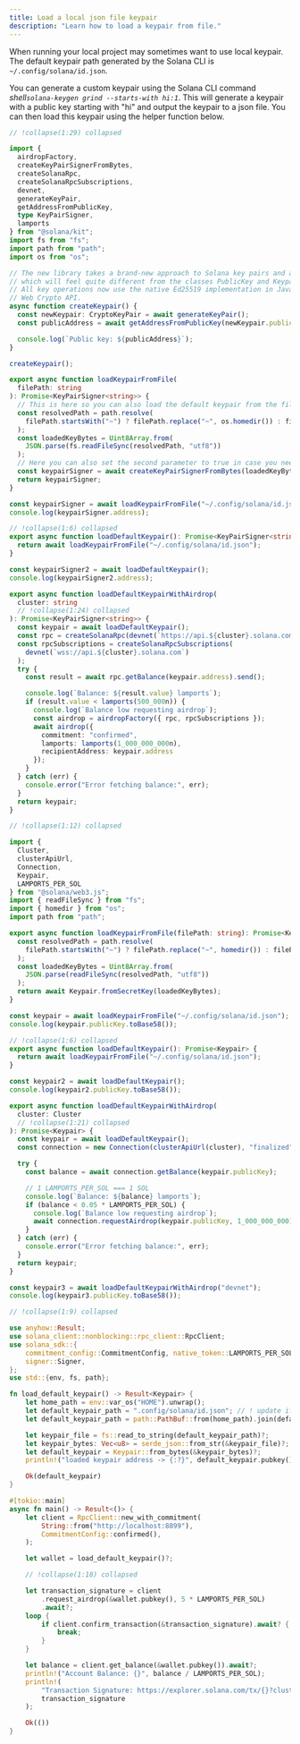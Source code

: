 ```yaml
---
title: Load a local json file keypair
description: "Learn how to load a keypair from file."
---
```


When running your local project may sometimes want to use local keypair. The
default keypair path generated by the Solana CLI is `~/.config/solana/id.json`.

You can generate a custom keypair using the Solana CLI command
_shell`solana-keygen grind --starts-with hi:1`_. This will generate a keypair
with a public key starting with "hi" and output the keypair to a json file. You
can then load this keypair using the helper function below.

<CodeTabs storage="cookbook">

```ts !! title="Kit"
// !collapse(1:29) collapsed

import {
  airdropFactory,
  createKeyPairSignerFromBytes,
  createSolanaRpc,
  createSolanaRpcSubscriptions,
  devnet,
  generateKeyPair,
  getAddressFromPublicKey,
  type KeyPairSigner,
  lamports
} from "@solana/kit";
import fs from "fs";
import path from "path";
import os from "os";

// The new library takes a brand-new approach to Solana key pairs and addresses,
// which will feel quite different from the classes PublicKey and Keypair from version 1.x.
// All key operations now use the native Ed25519 implementation in JavaScript’s
// Web Crypto API.
async function createKeypair() {
  const newKeypair: CryptoKeyPair = await generateKeyPair();
  const publicAddress = await getAddressFromPublicKey(newKeypair.publicKey);

  console.log(`Public key: ${publicAddress}`);
}

createKeypair();

export async function loadKeypairFromFile(
  filePath: string
): Promise<KeyPairSigner<string>> {
  // This is here so you can also load the default keypair from the file system.
  const resolvedPath = path.resolve(
    filePath.startsWith("~") ? filePath.replace("~", os.homedir()) : filePath
  );
  const loadedKeyBytes = Uint8Array.from(
    JSON.parse(fs.readFileSync(resolvedPath, "utf8"))
  );
  // Here you can also set the second parameter to true in case you need to extract your private key.
  const keypairSigner = await createKeyPairSignerFromBytes(loadedKeyBytes);
  return keypairSigner;
}

const keypairSigner = await loadKeypairFromFile("~/.config/solana/id.json");
console.log(keypairSigner.address);

// !collapse(1:6) collapsed
export async function loadDefaultKeypair(): Promise<KeyPairSigner<string>> {
  return await loadKeypairFromFile("~/.config/solana/id.json");
}

const keypairSigner2 = await loadDefaultKeypair();
console.log(keypairSigner2.address);

export async function loadDefaultKeypairWithAirdrop(
  cluster: string
  // !collapse(1:24) collapsed
): Promise<KeyPairSigner<string>> {
  const keypair = await loadDefaultKeypair();
  const rpc = createSolanaRpc(devnet(`https://api.${cluster}.solana.com`));
  const rpcSubscriptions = createSolanaRpcSubscriptions(
    devnet(`wss://api.${cluster}.solana.com`)
  );
  try {
    const result = await rpc.getBalance(keypair.address).send();

    console.log(`Balance: ${result.value} lamports`);
    if (result.value < lamports(500_000n)) {
      console.log(`Balance low requesting airdrop`);
      const airdrop = airdropFactory({ rpc, rpcSubscriptions });
      await airdrop({
        commitment: "confirmed",
        lamports: lamports(1_000_000_000n),
        recipientAddress: keypair.address
      });
    }
  } catch (err) {
    console.error("Error fetching balance:", err);
  }
  return keypair;
}
```

```ts !! title="Legacy"
// !collapse(1:12) collapsed

import {
  Cluster,
  clusterApiUrl,
  Connection,
  Keypair,
  LAMPORTS_PER_SOL
} from "@solana/web3.js";
import { readFileSync } from "fs";
import { homedir } from "os";
import path from "path";

export async function loadKeypairFromFile(filePath: string): Promise<Keypair> {
  const resolvedPath = path.resolve(
    filePath.startsWith("~") ? filePath.replace("~", homedir()) : filePath
  );
  const loadedKeyBytes = Uint8Array.from(
    JSON.parse(readFileSync(resolvedPath, "utf8"))
  );
  return await Keypair.fromSecretKey(loadedKeyBytes);
}

const keypair = await loadKeypairFromFile("~/.config/solana/id.json");
console.log(keypair.publicKey.toBase58());

// !collapse(1:6) collapsed
export async function loadDefaultKeypair(): Promise<Keypair> {
  return await loadKeypairFromFile("~/.config/solana/id.json");
}

const keypair2 = await loadDefaultKeypair();
console.log(keypair2.publicKey.toBase58());

export async function loadDefaultKeypairWithAirdrop(
  cluster: Cluster
  // !collapse(1:21) collapsed
): Promise<Keypair> {
  const keypair = await loadDefaultKeypair();
  const connection = new Connection(clusterApiUrl(cluster), "finalized");

  try {
    const balance = await connection.getBalance(keypair.publicKey);

    // 1 LAMPORTS_PER_SOL === 1 SOL
    console.log(`Balance: ${balance} lamports`);
    if (balance < 0.05 * LAMPORTS_PER_SOL) {
      console.log(`Balance low requesting airdrop`);
      await connection.requestAirdrop(keypair.publicKey, 1_000_000_000);
    }
  } catch (err) {
    console.error("Error fetching balance:", err);
  }
  return keypair;
}

const keypair3 = await loadDefaultKeypairWithAirdrop("devnet");
console.log(keypair3.publicKey.toBase58());
```

```rs !! title="Rust"
// !collapse(1:9) collapsed

use anyhow::Result;
use solana_client::nonblocking::rpc_client::RpcClient;
use solana_sdk::{
    commitment_config::CommitmentConfig, native_token::LAMPORTS_PER_SOL, signature::Keypair,
    signer::Signer,
};
use std::{env, fs, path};

fn load_default_keypair() -> Result<Keypair> {
    let home_path = env::var_os("HOME").unwrap();
    let default_keypair_path = ".config/solana/id.json"; // ! update if you want to use a different path
    let default_keypair_path = path::PathBuf::from(home_path).join(default_keypair_path);

    let keypair_file = fs::read_to_string(default_keypair_path)?;
    let keypair_bytes: Vec<u8> = serde_json::from_str(&keypair_file)?;
    let default_keypair = Keypair::from_bytes(&keypair_bytes)?;
    println!("loaded keypair address -> {:?}", default_keypair.pubkey()); // ! debug

    Ok(default_keypair)
}

#[tokio::main]
async fn main() -> Result<()> {
    let client = RpcClient::new_with_commitment(
        String::from("http://localhost:8899"),
        CommitmentConfig::confirmed(),
    );

    let wallet = load_default_keypair()?;

    // !collapse(1:18) collapsed

    let transaction_signature = client
        .request_airdrop(&wallet.pubkey(), 5 * LAMPORTS_PER_SOL)
        .await?;
    loop {
        if client.confirm_transaction(&transaction_signature).await? {
            break;
        }
    }

    let balance = client.get_balance(&wallet.pubkey()).await?;
    println!("Account Balance: {}", balance / LAMPORTS_PER_SOL);
    println!(
        "Transaction Signature: https://explorer.solana.com/tx/{}?cluster=custom",
        transaction_signature
    );

    Ok(())
}
```

</CodeTabs>
